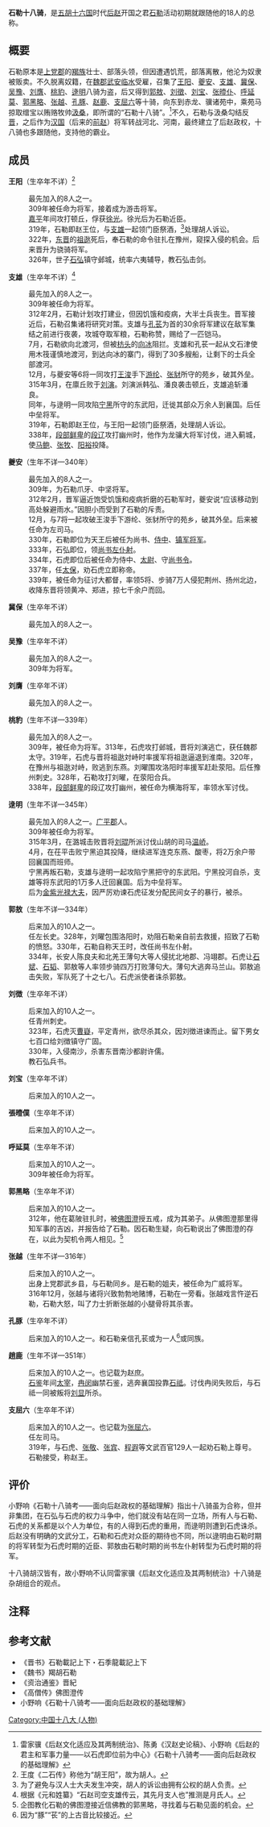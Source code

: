 '''石勒十八骑'''，是[[五胡十六国|五胡十六国]]时代[[后赵|后赵]]开国之君[[石勒|石勒]]活动初期就跟随他的18人的总称。

== 概要 ==
石勒原本是[[上党郡|上党郡]]的[[羯族|羯族]]壮士、部落头领，但因遭遇饥荒，部落离散，他沦为奴隶被贩卖。不久脱离奴籍，在[[魏郡|魏郡]][[武安|武安]][[临水|临水]]受雇，召集了[[王阳_(后赵)|王阳]]、[[夔安|夔安]]、[[支雄|支雄]]、[[冀保|冀保]]、[[吴豫|吴豫]]、[[刘膺|刘膺]]、[[桃豹|桃豹]]、[[逯明|逯明]]八骑为盗，后又得到[[郭敖|郭敖]]、[[刘徵|刘徵]]、[[刘宝_(后赵)|刘宝]]、[[张曀仆|张曀仆]]、[[呼延莫|呼延莫]]、[[郭黑略|郭黑略]]、[[张越_(后赵)|张越]]、[[孔豚|孔豚]]、[[赵鹿|赵鹿]]、[[支屈六|支屈六]]等十骑，向东到赤龙、骥诸苑中，乘苑马掠取缯宝以贿赂牧帅[[汲桑|汲桑]]，即所谓的“石勒十八骑”。<ref>雷家骥《后赵文化适应及其两制统治》、陈勇《汉赵史论稿》、小野响《后赵的君主和军事力量——以石虎即位前为中心》《石勒十八骑考——面向后赵政权的基础理解》</ref>不久，石勒与汲桑勾结反[[晋朝|晋]]，之后作为[[前赵|汉国]]（后来的[[前赵|前赵]]）将军转战河北、河南，最终建立了后赵政权，十八骑也多跟随他，支持他的霸业。

== 成员 ==
'''王阳'''（生卒年不详）<ref>王度《二石传》称他为“胡王阳”，故为胡人。</ref>
:最先加入的8人之一。
:309年被任命为将军，接着成为游击将军。
:[[嘉平_(前赵)|嘉平]]年间攻打顿丘，俘获[[徐光_(十六國)|徐光]]。徐光后为石勒近臣。
:319年，石勒即赵王位，与[[支雄|支雄]]一起领门臣祭酒，<ref>为了避免与汉人士大夫发生冲突，胡人的诉讼由拥有公权的胡人负责。</ref>处理胡人诉讼。
:322年，[[东晋|东晋]]的[[祖逖|祖逖]]死后，奉石勒的命令驻扎在豫州，窥探入侵的机会。后来晋升为骁骑将军。
:326年，世子[[石弘|石弘]]镇守邺城，统率六夷辅导，教石弘击剑。
'''支雄'''（生卒年不详）<ref>根据《元和姓纂》“石赵司空支雄传云，其先月支人也”推测是月氏人。</ref>
{{main|支雄}}
:最先加入的8人之一。
:309年被任命为将军。
:312年2月，石勒计划攻打建业，但因饥饿和疫病，大半士兵丧生。晋军接近后，石勒召集诸将研究对策。支雄与[[孔苌|孔苌]]为首的30余将军建议在敌军集结之前进行夜袭，攻城夺取军粮，石勒称赞，赐给了一匹铠马。
:7月，石勒欲向北渡河，但被[[枋头|枋头]]的[[向冰|向冰]]阻拦。支雄和孔苌一起从文石津使用木筏谨慎地渡河，到达向冰的寨门，得到了30多艘船，让剩下的士兵全部渡河。
:12月，与夔安等6将一同攻打[[王浚|王浚]]手下[[游纶|游纶]]、[[张豺|张豺]]所守的苑乡，破其外垒。
:315年3月，在廪丘败于[[刘演|刘演]]。刘演派韩弘、潘良袭击顿丘，支雄追斩潘良。
:同年，与逯明一同攻陷[[宁黑|宁黑]]所守的东武阳，迁徙其部众万余人到襄国。后任中垒将军。
:319年，石勒即赵王位，与王阳一起领门臣祭酒，处理胡人诉讼。
:338年，[[段部鲜卑|段部鲜卑]]的[[段辽|段辽]]攻打幽州时，他作为龙骧大将军讨伐，进入蓟城，使[[马鲍|马鲍]]、[[张牧_(十六国)|张牧]]、[[阳裕|阳裕]]投降。
'''夔安'''（生年不详—340年）
{{main|夔安}}
:最先加入的8人之一。
:309年，为石勒爪牙、中坚将军。
:312年2月，晋军逼近饱受饥饿和疫病折磨的石勒军时，夔安说“应该移动到高处躲避雨水。”因胆小而受到了石勒的斥责。
:12月，与7将一起攻破王浚手下游纶、张豺所守的苑乡，破其外垒。后来被任命为左司马。
:330年，石勒即位为天王后被任为尚书、[[侍中|侍中]]、[[镇军将军|镇军将军]]。
:333年，石弘即位，领[[尚书左仆射|尚书左仆射]]。
:334年，石虎即位后被任命为侍中、[[太尉|太尉]]、守[[尚书令|尚书令]]。
:337年，任[[太保|太保]]，劝石虎立即称帝。
:339年，被任命为征讨大都督，率领5将、步骑7万人侵犯荆州、扬州北边，收降东晋将领黄冲、郑进，掠七千余户而回。
'''冀保'''（生卒年不详）
:最先加入的8人之一。
'''吴豫'''（生卒年不详）
:最先加入的8人之一。
:309年为将军。
'''刘膺'''（生卒年不详）
:最先加入的8人之一。
'''桃豹'''（生年不详—339年）
{{main|桃豹}}
:最先加入的8人之一。
:309年，被任命为将军。313年，石虎攻打邺城，晋将刘演逃亡，获任魏郡太守。319年，石虎与晋将祖逖対峙时率援军将祖逖逼退到淮南。320年，在豫州与祖逖对峙，败逃到东燕。刘曜围攻洛阳时率援军赶赴荥阳。后任豫州刺史。328年，石勒攻打刘曜，在荥阳合兵。
:338年，[[段部鲜卑|段部鲜卑]]的段辽攻打幽州，被任命为横海将军，率领水军讨伐。
'''逯明'''（生年不详—345年）
:最先加入的8人之一。[[广平郡|广平郡]]人。
:309年被任命为将军。
:315年3月，在潞城击败晋将[[刘琨|刘琨]]所派讨伐山胡的司马[[温峤|温峤]]。
:4月，在茌平击败宁黑迫其投降，继续进军连克东燕、酸枣，将2万余户带回襄国而班师。
:宁黑再叛石勒，支雄与逯明一起攻陷宁黑把守的东武阳。宁黑投河自杀，支雄等将东武阳的1万多人迁回襄国。后为中垒将军。
:后为[[金紫光禄大夫|金紫光禄大夫]]，因严厉劝谏石虎征发分配民间女子的暴行，被杀。
'''郭敖'''（生年不详—334年）
:后来加入的10人之一。
:任左长史。328年，刘曜包围洛阳时，劝阻石勒亲自前去救援，招致了石勒的愤怒。330年，石勒自称天王时，改任尚书左仆射。
:334年，长安人陈良夫和北羌王薄句大等人侵扰北地郡、冯翊郡。石虎让[[石斌|石斌]]、[[石韬_(后赵)|石韬]]、郭敖等人率领步骑四万打败薄句大。薄句大逃奔马兰山。郭敖追击失败，军队死了十之七八。石虎派使者诛杀郭敖。
'''刘徴'''（生卒年不详）
{{main|刘徴}}
:后来加入的10人之一。
:任青州刺史。
:323年，石虎灭[[曹嶷|曹嶷]]，平定青州，欲尽杀其众，因刘徴进谏而止。留下男女七百口给刘徴镇守广固。
:330年，入侵南沙，杀害东晋南沙都尉许儒。
:教石弘兵书。
'''刘宝'''（生卒年不详）
:后来加入的10人之一。
'''張曀僕'''（生卒年不详）
:后来加入的10人之一。
'''呼延莫'''（生卒年不详）
:后来加入的10人之一。
:309年被任命为将军。
'''郭黑略'''（生卒年不详）
{{main|郭黑略}}
:后来加入的10人之一。
:312年，他在葛陂驻扎时，被[[佛图澄|佛图澄]]授五戒，成为其弟子。从佛图澄那里得知军事的吉凶，并报告给了石勒。因石勒生疑，向石勒说出了佛图澄的存在，以此为契机令两人相见。<ref>企图教化石勒的佛图澄接近信佛教的郭黑略，寻找着与石勒见面的机会。</ref>
'''张越'''（生年不详—316年）
:后来加入的10人之一。
:出身上党郡武乡县，与石勒同乡。是石勒的姐夫，被任命为广威将军。
:316年12月，张越与诸将兴致勃勃地赌博，石勒在一旁看。张越戏言忤逆石勒，石勒大怒，叫了力士折断张越的小腿骨将其杀害。
'''孔豚'''（生卒年不详）
:后来加入的10人之一。和石勒亲信孔苌或为一人<ref>因为“豚”“苌”的上古音比较接近。</ref>或同族。
'''趙鹿'''（生年不详—351年）
:后来加入的10人之一。也记载为赵庶。
:[[石鉴|石鉴]]年间[[太宰|太宰]]，[[冉闵|冉闵]]幽禁石鉴，逃奔襄国投靠[[石祗|石祗]]。讨伐冉闵失败后，与石祗一同被叛将[[刘显_(后赵)|刘显]]所杀。
'''支屈六'''（生卒年不详）
:后来加入的10人之一。也记载为[[张屈六|张屈六]]。
:任左司马。
:319年，与石虎、[[张敬_(十六国)|张敬]]、[[张宾|张宾]]、[[程遐|程遐]]等文武百官129人一起劝石勒上尊号。石勒接受，称赵王。

== 评价 ==
小野响《石勒十八骑考——面向后赵政权的基础理解》指出十八骑虽为合称，但并非集团，在石弘与石虎的权力斗争中，他们就没有站在同一立场，所有人与石勒、石虎的关系都是以个人为单位，有的人得到石虎的重用，而逯明则遭到石虎诛杀。后赵没有明确的文武分工，石勒和石虎对众臣的期待也不同，所以逯明由石勒时期的将军转型为石虎时期的近臣、郭敖由石勒时期的尚书左仆射转型为石虎时期的将军。

十八骑胡汉皆有，故小野响不认同雷家骥《后赵文化适应及其两制统治》十八骑是杂胡组合的观点。

== 注释 ==
{{reflist}}

== 参考文献 ==
*《晋书》石勒載記上下・石季龍載記上下
*《魏书》羯胡石勒
*《资治通鉴》晋紀
*《高僧传》佛图澄传
*小野响《石勒十八骑考——面向后赵政权的基础理解》

[[Category:中国十八大_(人物)|Category:中国十八大 (人物)]]